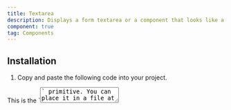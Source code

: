```yaml
---
title: Textarea
description: Displays a form textarea or a component that looks like a textarea.
component: true
tag: Components
---
```


<ComponentExample src="src/components/examples/TextareaDemo.tsx">
    <TextareaDemo />
</ComponentExample>

## Installation

1. Copy and paste the following code into your project.

<ComponentSource src="src/components/ui/Textarea.tsx" />

<Alert variant="outline">
    This is the `<Textarea />` primitive. You can place it in a file at
    `components/ui/Textarea.tsx`.
</Alert>

## Usage

Copy and paste the code examples below into your project.

## Examples

### Default

<ComponentExample src="src/components/examples/TextareaDemo.tsx">
    <TextareaDemo />
</ComponentExample>

---

### Disabled

<ComponentExample src="src/components/examples/TextareaDisabledDemo.tsx">
    <TextareaDisabledDemo />
</ComponentExample>

---

### With Label

<ComponentExample
    src="src/components/examples/TextareaWithLabelDemo.tsx"
    className="[&_div.grid]:w-full">
    <TextareaWithLabelDemo />
</ComponentExample>

---

### With Helper

<ComponentExample src="src/components/examples/TextareaWithHelperDemo.tsx">
    <TextareaWithHelperDemo />
</ComponentExample>

---

### With Button

<ComponentExample src="src/components/examples/TextareaWithButtonDemo.tsx">
    <TextareaWithButtonDemo />
</ComponentExample>
